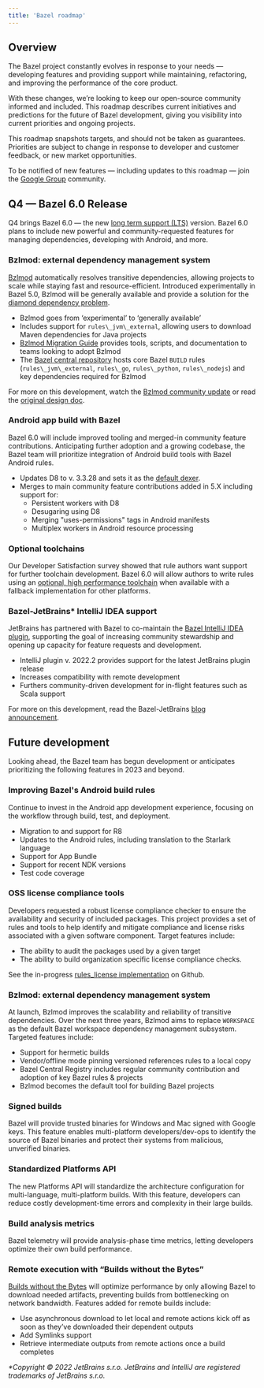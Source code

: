 ```yaml
---
title: 'Bazel roadmap'
---
```


## Overview
The Bazel project constantly evolves in response to your needs — developing features and providing support while maintaining, refactoring, and improving the performance of the core product.

With these changes, we’re looking to keep our open-source community informed and included. This roadmap describes current initiatives and predictions for the future of Bazel development, giving you visibility into current priorities and ongoing projects.

This roadmap snapshots targets, and should not be taken as guarantees. Priorities are subject to change in response to developer and customer feedback, or new market opportunities.

To be notified of new features — including updates to this roadmap — join the [Google Group](https://groups.google.com/g/bazel-discuss) community.

## Q4 — Bazel 6.0 Release

Q4 brings Bazel 6.0 — the new [long term support (LTS)](https://bazel.build/versions/6.2.0/release/versioning) version. Bazel 6.0 plans to include new powerful and community-requested features for managing dependencies, developing with Android, and more.

### Bzlmod: external dependency management system

[Bzlmod](https://bazel.build/versions/6.2.0/docs/bzlmod) automatically resolves transitive dependencies, allowing projects to scale while staying fast and resource-efficient. Introduced experimentally in Bazel 5.0, Bzlmod will be generally available and  provide a solution for the [diamond dependency problem](https://docs.google.com/document/d/1moQfNcEIttsk6vYanNKIy3ZuK53hQUFq1b1r0rmsYVg/edit#heading=h.lgyp7ubwxmjc).

*   Bzlmod goes from ‘experimental’ to ‘generally available’
*   Includes support for `rules\_jvm\_external`, allowing users to download Maven dependencies for Java projects
*   [Bzlmod Migration Guide](https://docs.google.com/document/d/1JtXIVnXyFZ4bmbiBCr5gsTH4-opZAFf5DMMb-54kES0/edit?usp=gmail) provides tools, scripts, and documentation to teams looking to adopt Bzlmod
*   The [Bazel central repository](https://github.com/bazelbuild/bazel-central-registry) hosts core Bazel `BUILD` rules (`rules\_jvm\_external`, `rules\_go`, `rules\_python`, `rules\_nodejs`) and key dependencies required for Bzlmod

For more on this development, watch the [Bzlmod community update](https://www.youtube.com/watch?v=MuW5XNcFukE) or read the [original design doc](https://docs.google.com/document/d/1moQfNcEIttsk6vYanNKIy3ZuK53hQUFq1b1r0rmsYVg/edit#heading=h.lgyp7ubwxmjc).

### Android app build with Bazel

Bazel 6.0 will include improved tooling and merged-in community feature contributions. Anticipating further adoption and a growing codebase, the Bazel team will prioritize integration of Android build tools with Bazel Android rules.

*   Updates D8 to v. 3.3.28 and sets it as the [default dexer](https://github.com/bazelbuild/bazel/issues/10240).
*   Merges to main community feature contributions added in 5.X including support for:
    *   Persistent workers with D8
    *   Desugaring using D8
    *   Merging "uses-permissions" tags in Android manifests
    *   Multiplex workers in Android resource processing

### Optional toolchains

Our Developer Satisfaction survey showed that rule authors want support for further toolchain development. Bazel 6.0 will allow authors to write rules using an [optional, high performance toolchain](https://bazel.build/versions/6.2.0/docs/toolchains#optional-toolchains) when available with a fallback implementation for other platforms.

### Bazel-JetBrains\* IntelliJ IDEA support

JetBrains has partnered with Bazel to co-maintain the [Bazel IntelliJ IDEA plugin](https://plugins.jetbrains.com/plugin/8609-bazel), supporting the goal of increasing community stewardship and opening up capacity for feature requests and development.

*   IntelliJ plugin v. 2022.2 provides support for the latest JetBrains plugin release
*   Increases compatibility with remote development
*   Furthers community-driven development for in-flight features such as Scala support

For more on this development, read the Bazel-JetBrains [blog announcement](https://blog.bazel.build/2022/07/11/Bazel-IntelliJ-Update.html).

## Future development

Looking ahead, the Bazel team has begun development or anticipates prioritizing the following features in 2023 and beyond.

### Improving Bazel's Android build rules

Continue to invest in the Android app development experience, focusing on the workflow through build, test, and deployment.

*   Migration to and support for R8
*   Updates to the Android rules, including translation to the Starlark language
*   Support for App Bundle
*   Support for recent NDK versions
*   Test code coverage

### OSS license compliance tools

Developers requested a robust license compliance checker to ensure the availability and security of included packages. This project provides a set of rules and tools to help identify and mitigate compliance and license risks associated with a given software component. Target features include:

*   The ability to audit the packages used by a given target
*   The ability to build organization specific license compliance checks.

See the in-progress [rules\_license implementation](https://github.com/bazelbuild/rules_license) on Github.

### Bzlmod: external dependency management system

At launch, Bzlmod improves the scalability and reliability of transitive dependencies. Over the next three years, Bzlmod aims to replace `WORKSPACE` as the default Bazel workspace dependency management subsystem. Targeted features include:

*   Support for hermetic builds
*   Vendor/offline mode pinning versioned references rules to a local copy
*   Bazel Central Registry includes regular community contribution and adoption of key Bazel rules & projects
*   Bzlmod becomes the default tool for building Bazel projects

### Signed builds

Bazel will provide trusted binaries for Windows and Mac signed with Google keys. This feature enables multi-platform developers/dev-ops to identify the source of Bazel binaries and protect their systems from malicious, unverified binaries.

### Standardized Platforms API

The new Platforms API will standardize the architecture configuration for multi-language, multi-platform builds. With this feature, developers can reduce costly development-time errors and complexity in their large builds.

### Build analysis metrics

Bazel telemetry will provide analysis-phase time metrics, letting developers optimize their own build performance.

### Remote execution with “Builds without the Bytes”

[Builds without the Bytes](https://github.com/bazelbuild/bazel/issues/6862) will optimize performance by only allowing Bazel to download needed artifacts, preventing builds from bottlenecking on network bandwidth. Features added for remote builds include:

*   Use asynchronous download to let local and remote actions kick off as soon as they’ve downloaded their dependent outputs
*   Add Symlinks support
*   Retrieve intermediate outputs from remote actions once a build completes

_\*Copyright © 2022 JetBrains s.r.o. JetBrains and IntelliJ are registered trademarks of JetBrains s.r.o._
